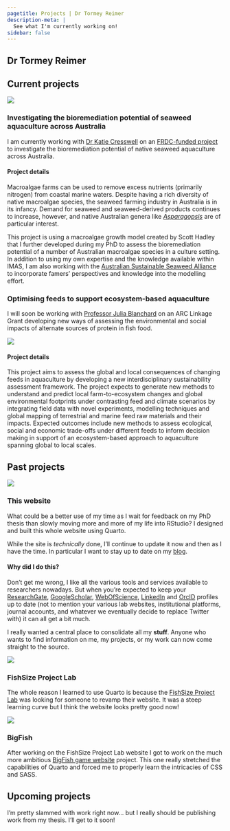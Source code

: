 ```yaml
---
pagetitle: Projects | Dr Tormey Reimer
description-meta: |
  See what I'm currently working on!
sidebar: false
---
```

::: {.column-screen .hero-img .hero-strip-page .align-items-end}
# Dr Tormey Reimer {.maintitle .hero-text-page}
:::

## Current projects

::: {.grid .justify-content-space-evenly .align-items-center}
:::: {.g-col-12 .g-col-lg-4 .text-center}
![](../resources/images/Asparagopsis.jpg){fig-alt="A photo of an _Asparagopsis_ gametophyte I found on the internet"}
::::

:::: {.g-col-12 .g-col-lg-8 .text-center}
### Investigating the bioremediation potential of seaweed aquaculture across Australia

I am currently working with [Dr Katie Cresswell](https://discover.utas.edu.au/katie.cresswell) on an [FRDC-funded project](https://www.frdc.com.au/project/2023-193) to investigate the bioremediation potential of native seaweed aquaculture across Australia.
::::

:::: g-col-12
#### Project details

Macroalgae farms can be used to remove excess nutrients (primarily nitrogen) from coastal marine waters. Despite having a rich diversity of native macroalgae species, the seaweed farming industry in Australia is in its infancy. Demand for seaweed and seaweed-derived products continues to increase, however, and native Australian genera like [_Asparagopsis_](https://www.abc.net.au/news/rural/2022-06-30/asparagopsis-methane-reducing-seaweed-sold-in-australia/101198580?utm_campaign=abc_news_web&utm_content=link&utm_medium=content_shared&utm_source=abc_news_web) are of particular interest.

This project is using a macroalgae growth model created by Scott Hadley that I further developed during my PhD to assess the bioremediation potential of a number of Australian macroalgae species in a culture setting. In addition to using my own expertise and the knowledge available within IMAS, I am also working with the [Australian Sustainable Seaweed Alliance](https://www.seaweedalliance.org.au/) to incorporate famers' perspectives and knowledge into the modelling effort.
::::

:::: {.g-col-12 .g-col-lg-8 .text-center}
### Optimising feeds to support ecosystem-based aquaculture

I will soon be working with [Professor Julia Blanchard](https://discover.utas.edu.au/Julia.Blanchard) on an ARC Linkage Grant developing new ways of assessing the environmental and social impacts of alternate sources of protein in fish food.
::::

:::: {.g-col-12 .g-col-lg-4 .text-center}
![](../resources/images/aquafeed.jpg){fig-alt="Aquafeed pellets being fed to a pen of fish"}
::::

:::: g-col-12
#### Project details

This project aims to assess the global and local consequences of changing feeds in aquaculture by developing a new interdisciplinary sustainability assessment framework. The project expects to generate new methods to understand and predict local farm-to-ecosystem changes and global environmental footprints under contrasting feed and climate scenarios by integrating field data with novel experiments, modelling techniques and global mapping of terrestrial and marine feed raw materials and their impacts. Expected outcomes include new methods to assess ecological, social and economic trade-offs under different feeds to inform decision making in support of an ecosystem-based approach to aquaculture spanning global to local scales.
::::
:::

## Past projects

::: {.grid .justify-content-space-evenly .align-items-center}
:::: {.g-col-12 .g-col-lg-4 .text-center}
![](../resources/images/personal-website.jpg){fig-alt="Screenshot of the website you're on right now... so meta!" style="border: solid 1px var(--bs-primary);"}
::::

:::: {.g-col-12 .g-col-lg-8 .text-center}
### This website {#sec-this-website}

What could be a better use of my time as I wait for feedback on my PhD thesis than slowly moving more and more of my life into RStudio? I designed and built this whole website using Quarto.

While the site is *technically* done, I'll continue to update it now and then as I have the time. In particular I want to stay up to date on my [blog](blog.qmd).
::::

:::: g-col-12
#### Why did I do this?

Don't get me wrong, I like all the various tools and services available to researchers nowadays. But when you're expected to keep your 
[ResearchGate](https://www.researchgate.net/profile/Tormey-Reimer), 
[GoogleScholar](https://scholar.google.com/citations?user=H45vLccAAAAJ&hl=en), 
[WebOfScience](https://www.webofscience.com/wos/author/record/AGU-1273-2022), 
[LinkedIn](https://au.linkedin.com/in/tormey-reimer) and 
[OrcID](https://orcid.org/0000-0002-5983-2798) 
profiles up to date (not to mention your various lab websites, institutional platforms, journal accounts, and whatever we eventually decide to replace Twitter with) it can all get a bit much.

I really wanted a central place to consolidate all my **stuff**. Anyone who wants to find information on me, my projects, or my work can now come straight to the source. 
::::

:::: {.g-col-12 .g-col-lg-6 .align-items-top .no-gaps}
::::: {.g-col-12 .img-container .no-gaps}
![](../resources/images/FishSizeHomepage.png){fig-alt="Screenshot of the FishSizeProject website"}
::::: 

::::: g-col-12
### FishSize Project Lab

The whole reason I learned to use Quarto is because the [FishSize Project Lab](https://fishsizeproject.org/) was looking for someone to revamp their website. It was a steep learning curve but I think the website looks pretty good now!
::::: 
::::

:::: {.g-col-12 .g-col-lg-6 .align-items-top}
::::: {.g-col-12 .img-container .no-gaps}
![](../resources/images/BigFishHomepage.png){fig-alt="Screenshot of the BigFish website"}

::::: 

::::: g-col-12
### BigFish

After working on the FishSize Project Lab website I got to work on the much more ambitious [BigFish game website](https://bigfishcardgame.com/) project. This one really stretched the capabilities of Quarto and forced me to properly learn the intricacies of CSS and SASS. 
::::: 
::::
:::

## Upcoming projects

I'm pretty slammed with work right now... but I really should be publishing work from my thesis. I'll get to it soon!





